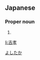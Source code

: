 ==Japanese==
{{ja-kanjitab|吉|孝}}

===Proper noun===
{{ja-pos|proper|よしたか}}

# {{given name|male|lang=ja}}

[[Category:Japanese male given names|よしたか]]

[[li:吉孝]]